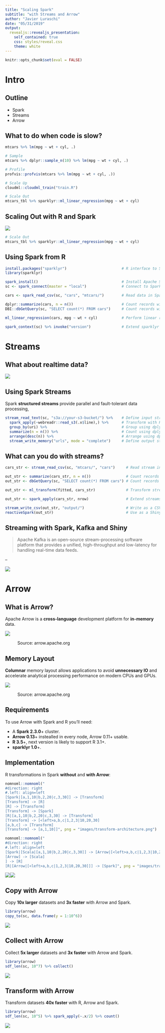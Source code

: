 ```yaml
---
title: "Scaling Spark"
subtitle: "with Streams and Arrow"
author: "Javier Luraschi"
date: "05/31/2019"
output:
  revealjs::revealjs_presentation:
    self_contained: true
    css: styles/reveal.css
    theme: white
---
```


```r
knitr::opts_chunk$set(eval = FALSE)
```

# Intro

## Outline

- Spark
- Streams
- Arrow

## What to do when code is slow?

```r
mtcars %>% lm(mpg ~ wt + cyl, .)
```

```r
# Sample
mtcars %>% dplyr::sample_n(10) %>% lm(mpg ~ wt + cyl, .)
```

```r
# Profile
profvis::profvis(mtcars %>% lm(mpg ~ wt + cyl, .))
```

```r
# Scale Up
cloudml::cloudml_train("train.R")
```

```r
# Scale Out
mtcars_tbl %>% sparklyr::ml_linear_regression(mpg ~ wt + cyl)
```

## Scaling Out with R and Spark

![](https://s3.amazonaws.com/javierluraschi/scaling-r-with-spark-rstudio-conf/images/spark-scale-out-scale-up.png)

```r
# Scale Out
mtcars_tbl %>% sparklyr::ml_linear_regression(mpg ~ wt + cyl)
```

## Using Spark from R

```r
install.packages("sparklyr")                         # R interface to Spark
library(sparklyr)
```

```r
spark_install()                                      # Install Apache Spark
sc <- spark_connect(master = "local")                # Connect to Spark cluster
```

```r
cars <- spark_read_csv(sc, "cars", "mtcars/")        # Read data in Spark

dplyr::summarize(cars, n = n())                      # Count records with dplyr
DBI::dbGetQuery(sc, "SELECT count(*) FROM cars")     # Count records with DBI
```

```r
ml_linear_regression(cars, mpg ~ wt + cyl)           # Perform linear regression
```

```r
spark_context(sc) %>% invoke("version")              # Extend sparklyr with Scala
```

# Streams

## What about realtime data?

![](https://s3.amazonaws.com/javierluraschi/scaling-r-with-spark-rstudio-conf/images/realtime-spark-r-twitter.png)

## Using Spark Streams

Spark **structured streams** provide parallel and fault-tolerant data processing,

```r
stream_read_text(sc, "s3a://your-s3-bucket/") %>%    # Define input stream
  spark_apply(~webreadr::read_s3(.x$line),) %>%      # Transform with R
  group_by(uri) %>%                                  # Group using dplyr
  summarize(n = n()) %>%                             # Count using dplyr
  arrange(desc(n)) %>%                               # Arrange using dplyr
  stream_write_memory("urls", mode = "complete")     # Define output stream
```

## What can you do with streams?

```r
cars_str <- stream_read_csv(sc, "mtcars/", "cars")     # Read stream in Spark
```

```r
out_str <- summarize(cars_str, n = n())                # Count records with dplyr
out_str <- dbGetQuery(sc, "SELECT count(*) FROM cars") # Count records with DBI
```

```r
out_str <- ml_transform(fitted, cars_str)              # Transform stream with model
```

```r
out_str <- spark_apply(cars_str, nrow)                 # Extend streams with R
```


```r
stream_write_csv(out_str, "output/")                   # Write as a CSV stream
reactiveSpark(out_str)                                 # Use as a Shiny reactive
```

## Streaming with Spark, Kafka and Shiny

> Apache Kafka is an open-source stream-processing software platform that provides a unified, high-throughput and low-latency for handling real-time data feeds.

--

![](https://s3.amazonaws.com/javierluraschi/scaling-r-with-spark-rstudio-conf/images/streaming-kafka-spark-shiny.png)

# Arrow

## What is Arrow?

Apache Arrow is a **cross-language** development platform for **in-memory** data.

![](../2019-04-24/images/arrow-common-data-layer.png)

: Source: arrow.apache.org

## Memory Layout

**Columnar** memory layout allows applications to avoid **unnecessary IO** and accelerate analytical processing performance on modern CPUs and GPUs.

![](../2019-04-24/images/arrow-columnar-memory.png)

: Source: arrow.apache.org

## Requirements

To use Arrow with Spark and R you'll need:

- A **Spark 2.3.0**+ cluster.
- **Arrow 0.13**+ instealled in every node, Arrow 0.11+ usable.
- **R 3.5**+, next version is likely to support R 3.1+.
- **sparklyr 1.0**+.

## Implementation

R transformations in Spark **without** and **with Arrow**:

```r
nomnoml::nomnoml("
#direction: right
#.left: align=left
[Spark|[a,1,10|b,2,20|c,3,30]] -> [Transform]
[Transform] -> [R]
[R] -> [Transform]
[Transform] -> [Spark]
[R|[a,1,10|b,2,20|c,3,30] -> [Transform]
[Transform] -> [<left>a,b,c|1,2,3|10,20,30]
[a,b,c] -> [Transform]
[Transform] -> [a,1,10]]", png = "images/transform-architecture.png")
```
```r
nomnoml::nomnoml("
#direction: right
#.left: align=left
[Spark|[Scala|[a,1,10|b,2,20|c,3,30]] -> [Arrow|[<left>a,b,c|1,2,3|10,20,30]]
[Arrow] -> [Scala]
] -> [R]
[R|[Arrow|[<left>a,b,c|1,2,3|10,20,30]]] -> [Spark]", png = "images/transform-architecture-arrow.png")
```

![](../2019-04-24/images/transform-architecture.png)![](../2019-04-24/images/transform-architecture-arrow.png)

## Copy with Arrow

Copy **10x larger** datasets and **3x faster** with Arrow and Spark.

```r
library(arrow)
copy_to(sc, data.frame(y = 1:10^6))
```

![](../2019-04-24/images/spark-r-arrow-copy-to.png)

## Collect with Arrow

Collect **5x larger** datasets and **3x faster** with Arrow and Spark.

```r
library(arrow)
sdf_len(sc, 10^7) %>% collect()
```

![](../2019-04-24/images/spark-r-arrow-collect.png)

## Transform with Arrow

Transform datasets **40x faster** with R, Arrow and Spark.

```r
library(arrow)
sdf_len(sc, 10^5) %>% spark_apply(~.x/2) %>% count()
```

![](../2019-04-24/images/spark-r-arrow-transform.png)
